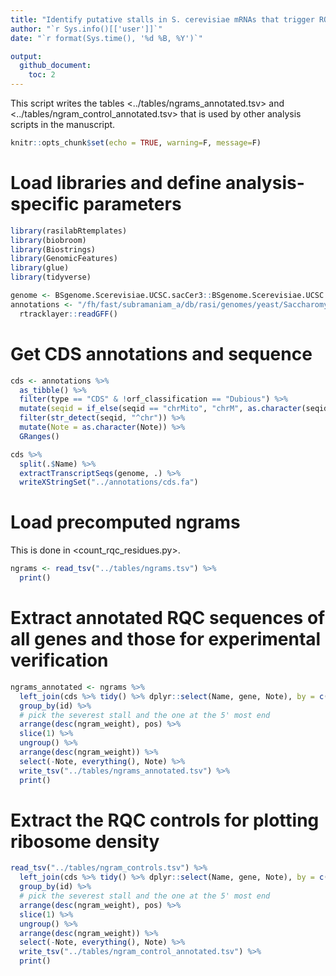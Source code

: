 ```yaml
---
title: "Identify putative stalls in S. cerevisiae mRNAs that trigger RQC"
author: "`r Sys.info()[['user']]`"
date: "`r format(Sys.time(), '%d %B, %Y')`"

output: 
  github_document:
    toc: 2
---
```


This script writes the tables <../tables/ngrams_annotated.tsv> and <../tables/ngram_control_annotated.tsv> that is used by other analysis scripts in the manuscript.

```r
knitr::opts_chunk$set(echo = TRUE, warning=F, message=F)
```


# Load libraries and define analysis-specific parameters
```r
library(rasilabRtemplates)
library(biobroom)
library(Biostrings)
library(GenomicFeatures)
library(glue)
library(tidyverse)

genome <- BSgenome.Scerevisiae.UCSC.sacCer3::BSgenome.Scerevisiae.UCSC.sacCer3
annotations <- "/fh/fast/subramaniam_a/db/rasi/genomes/yeast/Saccharomyces_cerevisiae/sgd/S288C_reference_genome_R64-1-1_20110203/saccharomyces_cerevisiae_R64-1-1_20110208.gff" %>% 
  rtracklayer::readGFF()
```

# Get CDS annotations and sequence
```r
cds <- annotations %>% 
  as_tibble() %>% 
  filter(type == "CDS" & !orf_classification == "Dubious") %>% 
  mutate(seqid = if_else(seqid == "chrMito", "chrM", as.character(seqid))) %>% 
  filter(str_detect(seqid, "^chr")) %>% 
  mutate(Note = as.character(Note)) %>% 
  GRanges()

cds %>% 
  split(.$Name) %>% 
  extractTranscriptSeqs(genome, .) %>% 
  writeXStringSet("../annotations/cds.fa")
```

# Load precomputed ngrams

This is done in <count_rqc_residues.py>.

```r
ngrams <- read_tsv("../tables/ngrams.tsv") %>% 
  print()
```

# Extract annotated RQC sequences of all genes and those for experimental verification
```r
ngrams_annotated <- ngrams %>% 
  left_join(cds %>% tidy() %>% dplyr::select(Name, gene, Note), by = c("id" = "Name")) %>% 
  group_by(id) %>% 
  # pick the severest stall and the one at the 5' most end
  arrange(desc(ngram_weight), pos) %>% 
  slice(1) %>% 
  ungroup() %>% 
  arrange(desc(ngram_weight)) %>% 
  select(-Note, everything(), Note) %>% 
  write_tsv("../tables/ngrams_annotated.tsv") %>% 
  print()
```

# Extract the RQC controls for plotting ribosome density

```r
read_tsv("../tables/ngram_controls.tsv") %>% 
  left_join(cds %>% tidy() %>% dplyr::select(Name, gene, Note), by = c("id" = "Name")) %>% 
  group_by(id) %>% 
  # pick the severest stall and the one at the 5' most end
  arrange(desc(ngram_weight), pos) %>% 
  slice(1) %>% 
  ungroup() %>% 
  arrange(desc(ngram_weight)) %>% 
  select(-Note, everything(), Note) %>% 
  write_tsv("../tables/ngram_control_annotated.tsv") %>% 
  print()
```